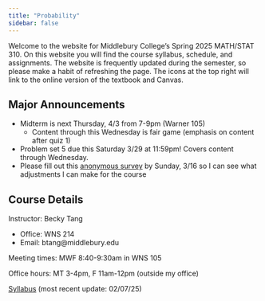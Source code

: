 ```yaml
---
title: "Probability"
sidebar: false
---
```


Welcome to the website for Middlebury College's Spring 2025 MATH/STAT 310. On this website you will find the course syllabus, schedule, and assignments. The website is frequently updated during the semester, so please make a habit of refreshing the page. The icons at the top right will link to the online version of the textbook and Canvas.

## Major Announcements

-   Midterm is next Thursday, 4/3 from 7-9pm (Warner 105)
    -   Content through this Wednesday is fair game (emphasis on content after quiz 1)
-   Problem set 5 due this Saturday 3/29 at 11:59pm! Covers content through Wednesday.
-   Please fill out this [anonymous survey](https://docs.google.com/forms/d/e/1FAIpQLSe9-kFSp4KCVLAOLNMjBXXF45w4mPIEZ14Qg9Kh-2raya0YiQ/viewform?usp=dialog) by Sunday, 3/16 so I can see what adjustments I can make for the course

## Course Details

Instructor: Becky Tang

-   Office: WNS 214
-   Email: btang\@middlebury.edu

Meeting times: MWF 8:40-9:30am in WNS 105

Office hours: MT 3-4pm, F 11am-12pm (outside my office)

[Syllabus](310_syllabus.pdf) (most recent update: 02/07/25)
